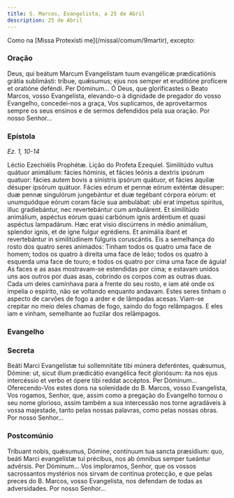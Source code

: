 ```yaml
---
title: S. Marcos, Evangelista, a 25 de Abril
description: 25 de Abril
---
```


<aside>Como na [Missa Protexísti me](/missal/comum/9martir), excepto:</aside>


### Oração

<div class="side-by-side not-content">
  <span>
    Deus, qui beátum Marcum Evangelístam tuum evangélicæ prædicatiónis grátia
    sublimásti: tríbue, quǽsumus; ejus nos semper et eruditióne profícere et
    oratióne deféndi. Per Dóminum... Ó Deus, que glorificastes o Beato Marcos,
    vosso Evangelista, elevando-o à dignidade de pregador do vosso Evangelho,
    concedei-nos a graça, Vos suplicamos, de aproveitarmos sempre os seus
    ensinos e de sermos defendidos pela sua oração. Por nosso Senhor...
  </span>
</div>

### Epístola

<em>Ez. 1, 10-14</em>

<div class="side-by-side not-content">
  <span>Léctio Ezechiélis Prophétæ.</span>
  <span>Lição do Profeta Ezequiel.</span>
  <span>
    Similitúdo vultus quátuor animálium: fácies hóminis, et fácies leónis a
    dextris ipsórum quatuor: fácies autem bovis a sinístris ipsórum quátuor, et
    fácies áquilæ désuper ipsórum quátuor. Fácies eórum et pennæ eórum exténtæ
    désuper: duæ pennæ singulórum jungebántur et duæ tegébant córpora eórum: et
    unumquódque eórum coram fácie sua ambulábat: ubi erat ímpetus spíritus,
    illuc gradiebántur, nec revertebántur cum ambulárent. Et similitúdo
    animálium, aspéctus eórum quasi carbónum ignis ardéntium et quasi aspéctus
    lampadárum. Hæc erat visio discúrrens in médio animálium, splendor ignis, et
    de igne fulgur egrédiens. Et animália ibant et revertebántur in
    similitúdinem fúlguris coruscántis. Eis a semelhança do rosto dos quatro
    seres animados: Tinham todos os quatro uma face de homem; todos os quatro à
    direita uma face de leão; todos os quatro à esquerda uma face de touro; e
    todos os quatro por cima uma face de águia! As faces e as asas mostravam-se
    estendidas por cima; e estavam unidos uns aos outros por duas asas, cobrindo
    os corpos com as outras duas. Cada um deles caminhava para a frente do seu
    rosto, e iam até onde os impelia o espírito, não se voltando enquanto
    andavam. Estes seres tinham o aspecto de carvões de fogo a arder e de
    lâmpadas acesas. Viam-se crepitar no meio deles chamas de fogo, saindo do
    fogo relâmpagos. E eles iam e vinham, semelhante ao fuzilar dos relâmpagos.
  </span>
</div>

### Evangelho

<LinkCard href="/missal/santos/02-06-1#evangelho" title="S. Tito, B. e Conf." />

### Secreta

<div class="side-by-side not-content">
  <span>
    Beáti Marci Evangelístæ tui sollemnitáte tibi múnera deferéntes, quǽsumus,
    Dómine: ut, sicut illum prædicátio evangélica fecit gloriósum: ita nos ejus
    intercéssio et verbo et ópere tibi reddat accéptos. Per Dóminum...
    Oferecendo-Vos estes dons na solenidade do B. Marcos, vosso Evangelista, Vos
    rogamos, Senhor, que, assim como a pregação do Evangelho tornou o seu nome
    glorioso, assim também a sua intercessão nos torne agradáveis à vossa
    majestade, tanto pelas nossas palavras, como pelas nossas obras. Por nosso
    Senhor...
  </span>
</div>

### Postcomúnio

<div class="side-by-side not-content">
  <span>
    Tríbuant nobis, quǽsumus, Dómine, contínuum tua sancta præsídium: quo, beáti
    Marci evangelístæ tui précibus, nos ab ómnibus semper tueántur advérsis. Per
    Dóminum... Vos imploramos, Senhor, que os vossos sacrossantos mystérios nos
    sirvam de contínua protecção, e que pelas preces do B. Marcos, vosso
    Evangelista, nos defendam de todas as adversidades. Por nosso Senhor...
  </span>
</div>
